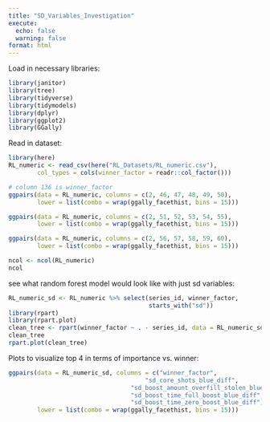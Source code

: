 ```yaml
---
title: "SD_Variables_Investigation"
execute: 
  echo: false
  warning: false
format: html
---
```


Load in necessary libraries:
```r
library(janitor)
library(tree)
library(tidyverse)
library(tidymodels)
library(dplyr)
library(ggplot2)
library(GGally)
```

Read in dataset:
```r
library(here)
RL_numeric <- read_csv(here("RL_Datasets/RL_numeric.csv"), 
        col_types = cols(winner_factor = readr::col_factor()))
```

```r
# column 136 is winner_factor
ggpairs(data = RL_numeric, columns = c(2, 46, 47, 48, 49, 50), 
        lower = list(combo = wrap(ggally_facethist, bins = 15)))
```

```r
ggpairs(data = RL_numeric, columns = c(2, 51, 52, 53, 54, 55), 
        lower = list(combo = wrap(ggally_facethist, bins = 15)))
```

```r
ggpairs(data = RL_numeric, columns = c(2, 56, 57, 58, 59, 60), 
        lower = list(combo = wrap(ggally_facethist, bins = 15)))
```



```r
ncol <- ncol(RL_numeric)
ncol
```


see what random forest model would look like with just sd variables:
```r
RL_numeric_sd <- RL_numeric %>% select(series_id, winner_factor, 
                                       starts_with("sd"))
library(rpart)
library(rpart.plot)
clean_tree <- rpart(winner_factor ~ . - series_id, data = RL_numeric_sd)
clean_tree
rpart.plot(clean_tree)
```

Plots to visualize top 4 in terms of importance vs. winner:
```r
ggpairs(data = RL_numeric_sd, columns = c("winner_factor", 
                                      "sd_core_shots_blue_diff",
                                  "sd_boost_amount_overfill_stolen_blue_diff",
                                  "sd_boost_time_full_boost_blue_diff",
                                  "sd_boost_time_zero_boost_blue_diff"), 
        lower = list(combo = wrap(ggally_facethist, bins = 15)))
```





